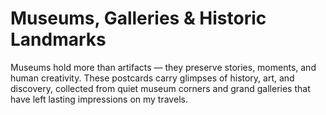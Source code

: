 # Museums, Galleries & Historic Landmarks

Museums hold more than artifacts — they preserve stories, moments, and human creativity. These postcards carry glimpses of history, art, and discovery, collected from quiet museum corners and grand galleries that have left lasting impressions on my travels.
